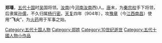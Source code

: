 '''郑璠'''，[[五代十国|五代十国]]时[[杨吴|吴]]国将领。[[汝南|汝南]](今[[河南|河南]][[汝南|汝南]]西)人。[[唐朝|唐]]末，为[[秦宗权|秦宗权]]手下将领，后隶属[[孙儒|孙儒]]，不久归属[[杨行密|杨行密]]。[[天复_(唐朝)|天复]]四年（904年），攻[[豫章|豫章]]（今[[江西|江西]][[南昌|南昌]]）使用“'''飞火'''”，为[[火药|火药]]用于军事之始。

[[Category:五代十国人物|Category:五代十国人物]]
[[Category:郑姓|Category:郑姓]]
[[Category:10世纪逝世|Category:10世纪逝世]]
[[Category:五代十國人物小作品|Category:五代十國人物小作品]]
{{五代十国人物小作品}}